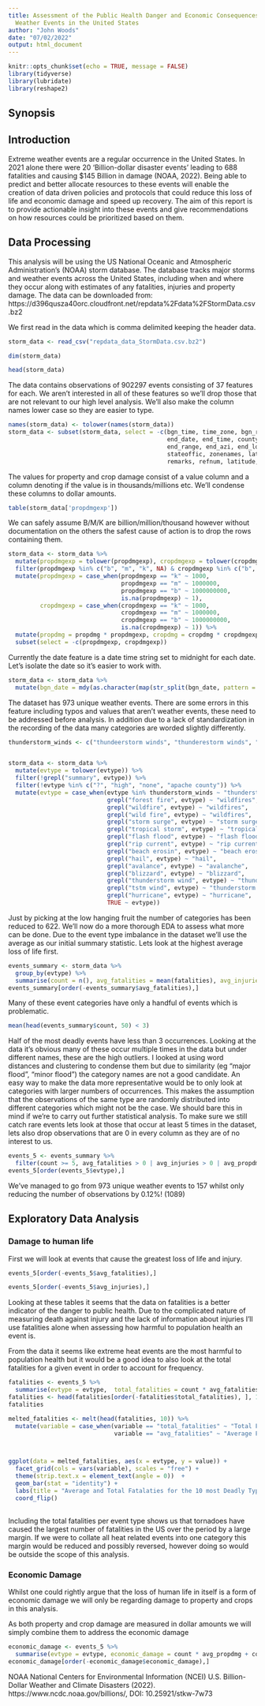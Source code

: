 ```yaml
---
title: Assessment of the Public Health Danger and Economic Consequences of Severe
  Weather Events in the United States
author: "John Woods"
date: "07/02/2022"
output: html_document
---
```


```r
knitr::opts_chunk$set(echo = TRUE, message = FALSE)
library(tidyverse)
library(lubridate)
library(reshape2)
```

## Synopsis





## Introduction

Extreme weather events are a regular occurrence in the United States. In 2021 alone there were 20 'Billion-dollar disaster events' leading to 688 fatalities and causing $145 Billion in damage (NOAA, 2022). Being able to predict and better allocate resources to these events will enable the creation of data driven policies and protocols that could reduce this loss of life and economic damage and speed up recovery. The aim of this report is to provide actionable insight into these events and give recommendations on how resources could be prioritized based on them.


## Data Processing

This analysis will be using the US National Oceanic and Atmospheric Administration's (NOAA) storm database. The database tracks major storms and weather events across the United States, including when and where they occur along with estimates of any fatalities, injuries and property damage. The data can be downloaded from: https://d396qusza40orc.cloudfront.net/repdata%2Fdata%2FStormData.csv.bz2

We first read in the data which is comma delimited keeping the header data.

```r
storm_data <- read_csv("repdata_data_StormData.csv.bz2")
```
```r
dim(storm_data)
```
```r
head(storm_data)
```

The data contains observations of 902297 events consisting of 37 features for each. We aren't interested in all of these features so we'll drop those that are not relevant to our high level analysis. We'll also make the column names lower case so they are easier to type.

```r
names(storm_data) <- tolower(names(storm_data))
storm_data <- subset(storm_data, select = -c(bgn_time, time_zone, bgn_range, bgn_azi, bgn_locati,
                                             end_date, end_time, county_end, countyendn, 
                                             end_range, end_azi, end_locati, f, mag, length, width,
                                             stateoffic, zonenames, latitude_e, longitude_,
                                             remarks, refnum, latitude, longitude, wfo))
```

The values for property and crop damage consist of a value column and a column denoting if the value is in thousands/millions etc. We'll condense these columns to dollar amounts.

```r
table(storm_data['propdmgexp'])
```
We can safely assume B/M/K are billion/million/thousand however without documentation on the others the safest cause of action is to drop the rows containing them. 

```r
storm_data <- storm_data %>%
  mutate(propdmgexp = tolower(propdmgexp), cropdmgexp = tolower(cropdmgexp)) %>%
  filter(propdmgexp %in% c("b", "m", "k", NA) & cropdmgexp %in% c("b", "m", "k", NA)) %>%
  mutate(propdmgexp = case_when(propdmgexp == "k" ~ 1000,
                                propdmgexp == "m" ~ 1000000,
                                propdmgexp == "b" ~ 1000000000,
                                is.na(propdmgexp) ~ 1),
         cropdmgexp = case_when(cropdmgexp == "k" ~ 1000,
                                cropdmgexp == "m" ~ 1000000,
                                cropdmgexp == "b" ~ 1000000000,
                                is.na(cropdmgexp) ~ 1)) %>%
  mutate(propdmg = propdmg * propdmgexp, cropdmg = cropdmg * cropdmgexp) %>%
  subset(select = -c(propdmgexp, cropdmgexp))
```

Currently the date feature is a date time string set to midnight for each date. Let's isolate the date so it's easier to work with.

```r
storm_data <- storm_data %>%
  mutate(bgn_date = mdy(as.character(map(str_split(bgn_date, pattern = " "), 1))))
```

The dataset has 973 unique weather events. There are some errors in this feature including typos and values that aren't weather events, these need to be addressed before analysis. In addition due to a lack of standardization in the recording of the data many categories are worded slightly differently. 

```r

thunderstorm_winds <- c("thundeerstorm winds", "thunderestorm winds", "thunderstorm  winds", "thunderstorm w inds", "thunderstorm wind", "thunderstorm wins", "thunderstorms", "thunderstorms wind", "thunderstorms winds", "thunderstormw winds", "thunderstormwinds", "thunderstrom wind", "thunderstrom winds", "thundertorm winds", "thundertsorm wind", "thundestorm winds", "thunerstorm winds", "thunderstorm winds", "tstm wind", "tstm wnd")


storm_data <- storm_data %>%
  mutate(evtype = tolower(evtype)) %>%
  filter(!grepl("summary", evtype)) %>%
  filter(!evtype %in% c("?", "high", "none", "apache county")) %>%
  mutate(evtype = case_when(evtype %in% thunderstorm_winds ~ "thunderstorm wind",
                            grepl("forest fire", evtype) ~ "wildfires",
                            grepl("wildfire", evtype) ~ "wildfires",
                            grepl("wild fire", evtype) ~ "wildfires",
                            grepl("storm surge", evtype) ~ "storm surge",
                            grepl("tropical storm", evtype) ~ "tropical storm",
                            grepl("flash flood", evtype) ~ "flash flood",
                            grepl("rip current", evtype) ~ "rip current",
                            grepl("beach erosin", evtype) ~ "beach erosion",
                            grepl("hail", evtype) ~ "hail",
                            grepl("avalance", evtype) ~ "avalanche",
                            grepl("blizzard", evtype) ~ "blizzard",
                            grepl("thunderstorm wind", evtype) ~ "thunderstorm wind",
                            grepl("tstm wind", evtype) ~ "thunderstorm wind",
                            grepl("hurricane", evtype) ~ "hurricane",
                            TRUE ~ evtype))

```

Just by picking at the low hanging fruit the number of categories has been reduced to 622. We'll now do a more thorough EDA to assess what more can be done. Due to the event type imbalance in the dataset we'll use the average as our initial summary statistic. Lets look at the highest average loss of life first.

```r

events_summary <- storm_data %>%
  group_by(evtype) %>%
  summarise(count = n(), avg_fatalities = mean(fatalities), avg_injuries = mean(injuries), avg_propdmg = mean(propdmg), avg_cropdmg = mean(cropdmg))
events_summary[order(-events_summary$avg_fatalities),]
```
Many of these event categories have only a handful of events which is problematic.

```r
mean(head(events_summary$count, 50) < 3)
```
Half of the most deadly events have less than 3 occurrences. Looking at the data it's obvious many of these occur multiple times in the data but under different names, these are the high outliers. I looked at using word distances and clustering to condense them but due to similarity (eg "major flood", "minor flood") the category names are not a good candidate. An easy way to make the data more representative would be to only look at categories with larger numbers of occurrences. This makes the assumption that the observations of the same type are randomly distributed into different categories which might not be the case. We should bare this in mind if we're to carry out further statistical analysis. To make sure we still catch rare events lets look at those that occur at least 5 times in the dataset, lets also drop observations that are 0 in every column as they are of no interest to us.

```r
events_5 <- events_summary %>%
  filter(count >= 5, avg_fatalities > 0 | avg_injuries > 0 | avg_propdmg > 0 | avg_cropdmg > 0)
events_5[order(events_5$evtype),]
```
We've managed to go from 973 unique weather events to 157 whilst only reducing the number of observations by 0.12%! (1089)

## Exploratory Data Analysis

### Damage to human life

First we will look at events that cause the greatest loss of life and injury.

```r
events_5[order(-events_5$avg_fatalities),]

```
```r
events_5[order(-events_5$avg_injuries),]

```
Looking at these tables it seems that the data on fatalities is a better indicator of the danger to 
public health. Due to the complicated nature of measuring death against injury and the lack of information about injuries I'll use fatalities alone when assessing how harmful to population health an event is. 

From the data it seems like extreme heat events are the most harmful to population health but it would be a good idea to also look at the total fatalities for a given event in order to account for frequency.

```r
fatalities <- events_5 %>%
  summarise(evtype = evtype,  total_fatalities = count * avg_fatalities, avg_fatalities = avg_fatalities)
fatalities <- head(fatalities[order(-fatalities$total_fatalities), ], 10)
fatalities
```


```r
melted_fatalities <- melt(head(fatalities, 10)) %>%
  mutate(variable = case_when(variable == "total_fatalities" ~ "Total Fatalities",
                              variable == "avg_fatalities" ~ "Average Fatalities per Event"))



ggplot(data = melted_fatalities, aes(x = evtype, y = value)) +
  facet_grid(cols = vars(variable), scales = "free") +
  theme(strip.text.x = element_text(angle = 0))  +
  geom_bar(stat = "identity") +
  labs(title = "Average and Total Fatalaties for the 10 most Deadly Types of\nWeather Events in the United States 1950 - 2011", x = "", y = "") +
  coord_flip() 
  
```
Including the total fatalities per event type shows us that tornadoes have caused the largest number of fatalities in the US over the period by a large margin. If we were to collate all heat related events into one category this margin would be reduced and possibly reversed, however doing so would be outside the scope of this analysis.


### Economic Damage

Whilst one could rightly argue that the loss of human life in itself is a form of economic damage we will only be regarding damage to property and crops in this analysis.

As both property and crop damage are measured in dollar amounts we will simply combine them to address the economic damage

```r
economic_damage <- events_5 %>%
  summarise(evtype = evtype, economic_damage = count * avg_propdmg + count * avg_cropdmg)
economic_damage[order(-economic_damage$economic_damage),]
```





NOAA National Centers for Environmental Information (NCEI) U.S. Billion-Dollar Weather and Climate Disasters (2022). https://www.ncdc.noaa.gov/billions/, DOI: 10.25921/stkw-7w73